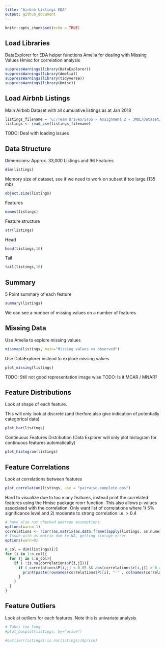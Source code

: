 ```yaml
---
title: "Airbnb Listings EDA"
output: github_document
---
```


```r
knitr::opts_chunk$set(echo = TRUE)
```

## Load Libraries

DataExplorer for EDA helper functions
Amelia for dealing with Missing Values
Hmisc for correlation analysis

```r
suppressWarnings(library(DataExplorer))
suppressWarnings(library(Amelia))
suppressWarnings(library(tidyverse))
suppressWarnings(library(Hmisc))
```

## Load Airbnb Listings

Main Airbnb Dataset with all cumulative listings as at Jan 2018

```r
listings_filename = 'G:/Team Drives/STDS - Assignment 2 - 3MDL/Dataset/AirBnB/listings.csv'
listings <- read_csv(listings_filename)
```

TODO: Deal with loading issues

## Data Structure

Dimensions: Approx. 33,000 Listings and 96 Features

```r
dim(listings)
```

Memory size of dataset, see if we need to work on subset if too large (135 mb)

```r
object.size(listings)
```

Features

```r
names(listings)
```

Feature structure

```r
str(listings)
```

Head

```r
head(listings,10)
```

Tail

```r
tail(listings,10)
```


## Summary

5 Point summary of each feature

```r
summary(listings)
```

We can see a number of missing values on a number of features

## Missing Data

Use Amelia to explore missing values

```r
missmap(listings, main="Missing values vs observed")
```

Use DataExplorer instead to explore missing values

```r
plot_missing(listings)
```

TODO: Still not good representation image wise
TODO: Is it MCAR / MNAR?


## Feature Distributions

Look at shape of each feature.

This will only look at discrete (and therfore also give indication of potentially categorical data)

```r
plot_bar(listings)
```

Continuous Features Distribution (Data Explorer will only plot histogram for continuous features automatically)

```r
plot_histogram(listings)
```


## Feature Correlations

Look at correlations between features

```r
plot_correlation(listings, use = "pairwise.complete.obs")
```

Hard to visualize due to too many features, instead print the correlated features using the Hmisc package rcorr function.
This also allows p-values associated with the correlation.
Only want list of correlations where 1) 5% significance level and 2) moderate to strong correlation i.e. > 0.4

```r

# have also not checked pearson assumptions
options(warn=-1)
correlations <- rcorr(as.matrix(as.data.frame(lapply(listings, as.numeric))), type="pearson")
# Issue with as.matrix due to NA, getting storage error
options(warn=0)

n_col = dim(listings)[2]
for (i in 1:n_col){
  for (j in 1:n_col){
    if ( !is.na(correlations$P[i,j])){
      if ( correlations$P[i,j] < 0.05 && abs(correlations$r[i,j]) > 0.4) {
        print(paste(rownames(correlations$P)[i], "-" , colnames(correlations$P)[j], ": ", correlations$r[i,j]))
      }
    }
  }
}
```


## Feature Outliers

Look at outliers for each features. Note this is univariate analysis.

```r
# Takes too long
#plot_boxplot(listings, by="price")

#outlier(listings[!is.na(listings)]$price)

```
